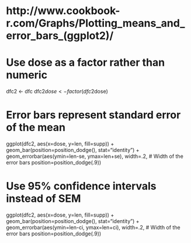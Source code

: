 # http://www.cookbook-r.com/Graphs/Plotting_means_and_error_bars_(ggplot2)/

############################################################

# Use dose as a factor rather than numeric

dfc2 <- dfc
dfc2$dose <- factor(dfc2$dose)

# Error bars represent standard error of the mean

ggplot(dfc2, aes(x=dose, y=len, fill=supp)) + 
    geom_bar(position=position_dodge(), stat="identity") +
    geom_errorbar(aes(ymin=len-se, ymax=len+se),
                  width=.2,                    # Width of the error bars
                  position=position_dodge(.9))

############################################################

# Use 95% confidence intervals instead of SEM

ggplot(dfc2, aes(x=dose, y=len, fill=supp)) + 
    geom_bar(position=position_dodge(), stat="identity") +
    geom_errorbar(aes(ymin=len-ci, ymax=len+ci),
                  width=.2,                    # Width of the error bars
                  position=position_dodge(.9))
                  
                  
##############################################################
